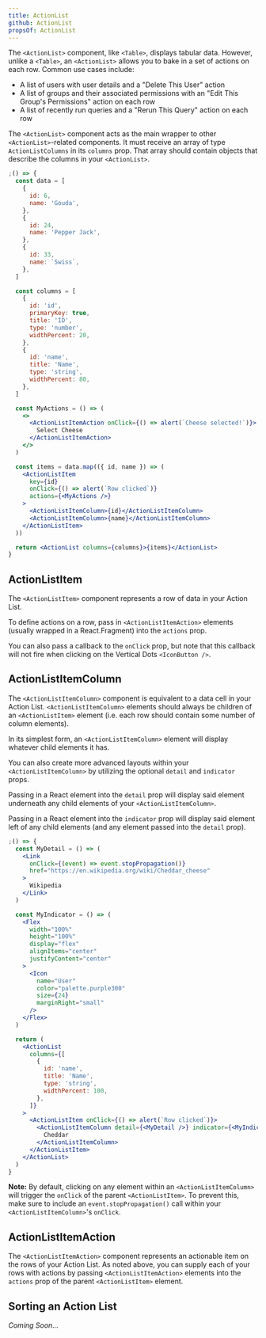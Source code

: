```yaml
---
title: ActionList
github: ActionList
propsOf: ActionList
---
```



The `<ActionList>` component, like `<Table>`, displays tabular data. However, unlike a `<Table>`, an `<ActionList>` allows you to bake in a set of actions on each row. Common use cases include:

- A list of users with user details and a "Delete This User" action
- A list of groups and their associated permissions with an "Edit This Group's Permissions" action on each row
- A list of recently run queries and a "Rerun This Query" action on each row

The `<ActionList>` component acts as the main wrapper to other `<ActionList>`-related components. It must receive an array of type `ActionListColumns` in its `columns` prop. That array should contain objects that describe the columns in your `<ActionList>`.

```jsx
;() => {
  const data = [
    {
      id: 6,
      name: 'Gouda',
    },
    {
      id: 24,
      name: 'Pepper Jack',
    },
    {
      id: 33,
      name: `Swiss`,
    },
  ]

  const columns = [
    {
      id: 'id',
      primaryKey: true,
      title: 'ID',
      type: 'number',
      widthPercent: 20,
    },
    {
      id: 'name',
      title: 'Name',
      type: 'string',
      widthPercent: 80,
    },
  ]

  const MyActions = () => (
    <>
      <ActionListItemAction onClick={() => alert(`Cheese selected!`)}>
        Select Cheese
      </ActionListItemAction>
    </>
  )

  const items = data.map(({ id, name }) => (
    <ActionListItem
      key={id}
      onClick={() => alert(`Row clicked`)}
      actions={<MyActions />}
    >
      <ActionListItemColumn>{id}</ActionListItemColumn>
      <ActionListItemColumn>{name}</ActionListItemColumn>
    </ActionListItem>
  ))

  return <ActionList columns={columns}>{items}</ActionList>
}
```

## ActionListItem

<Props of="ActionListItem" />

The `<ActionListItem>` component represents a row of data in your Action List.

To define actions on a row, pass in `<ActionListItemAction>` elements (usually wrapped in a React.Fragment) into the `actions` prop.

You can also pass a callback to the `onClick` prop, but note that this callback will not fire when clicking on the Vertical Dots `<IconButton />`.

## ActionListItemColumn

<Props of="ActionListItemColumn" />

The `<ActionListItemColumn>` component is equivalent to a data cell in your Action List. `<ActionListItemColumn>` elements should always be children of an `<ActionListItem>` element (i.e. each row should contain some number of column elements).

In its simplest form, an `<ActionListItemColumn>` element will display whatever child elements it has.

You can also create more advanced layouts within your `<ActionListItemColumn>` by utilizing the optional `detail` and `indicator` props.

Passing in a React element into the `detail` prop will display said element underneath any child elements of your `<ActionListItemColumn>`.

Passing in a React element into the `indicator` prop will display said element left of any child elements (and any element passed into the `detail` prop).

```jsx
;() => {
  const MyDetail = () => (
    <Link
      onClick={(event) => event.stopPropagation()}
      href="https://en.wikipedia.org/wiki/Cheddar_cheese"
    >
      Wikipedia
    </Link>
  )

  const MyIndicator = () => (
    <Flex
      width="100%"
      height="100%"
      display="flex"
      alignItems="center"
      justifyContent="center"
    >
      <Icon
        name="User"
        color="palette.purple300"
        size={24}
        marginRight="small"
      />
    </Flex>
  )

  return (
    <ActionList
      columns={[
        {
          id: 'name',
          title: 'Name',
          type: 'string',
          widthPercent: 100,
        },
      ]}
    >
      <ActionListItem onClick={() => alert(`Row clicked`)}>
        <ActionListItemColumn detail={<MyDetail />} indicator={<MyIndicator />}>
          Cheddar
        </ActionListItemColumn>
      </ActionListItem>
    </ActionList>
  )
}
```

**Note:** By default, clicking on any element within an `<ActionListItemColumn>` will trigger the `onClick` of the parent `<ActionListItem>`. To prevent this, make sure to include an `event.stopPropagation()` call within your `<ActionListItemColumn>`'s `onClick`.

## ActionListItemAction

<Props of="ActionListItemAction" />

The `<ActionListItemAction>` component represents an actionable item on the rows of your Action List. As noted above, you can supply each of your rows with actions by passing `<ActionListItemAction>` elements into the `actions` prop of the parent `<ActionListItem>` element.

## Sorting an Action List

<i>Coming Soon...</i>
